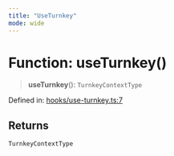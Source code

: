 ```yaml
---
title: "UseTurnkey"
mode: wide
---
```

  
# Function: useTurnkey()

> **useTurnkey**(): `TurnkeyContextType`

Defined in: [hooks/use-turnkey.ts:7](https://github.com/tkhq/sdk/blob/d88b5e1f9a6cca8e54e61f8a127aa90fcebeaa2e/packages/sdk-react-native/src/hooks/use-turnkey.ts#L7)

## Returns

`TurnkeyContextType`
